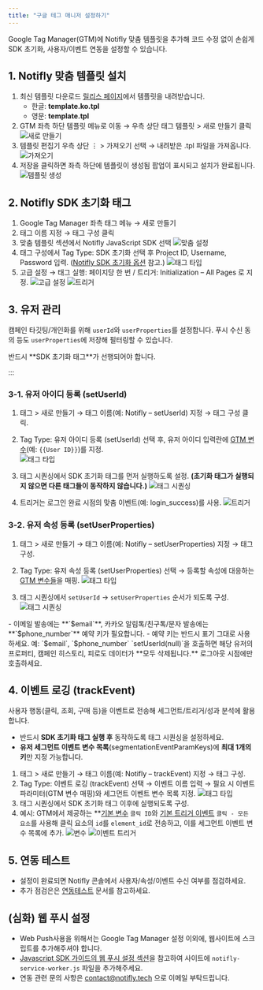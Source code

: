 ```yaml
---
title: "구글 테그 매니저 설정하기"
---
```


Google Tag Manager(GTM)에 Notifly 맞춤 템플릿을 추가해 코드 수정 없이 손쉽게 SDK 초기화, 사용자/이벤트 연동을 설정할 수 있습니다.

## 1. Notifly 맞춤 템플릿 설치

1. 최신 템플릿 다운로드
[릴리스 페이지](https://github.com/team-michael/notifly-gtm-template/releases)에서 템플릿을 내려받습니다.
   - 한글: **template.ko.tpl**
   - 영문: **template.tpl**
2. GTM 좌측 하단 템플릿 메뉴로 이동 → 우측 상단 태그 템플릿 > 새로 만들기 클릭
   ![새로 만들기](./image/gtm/gtm-import-1.png)
3. 템플릿 편집기 우측 상단 ⋮ > 가져오기 선택 → 내려받은 .tpl 파일을 가져옵니다.
   ![가져오기](./image/gtm/gtm-import-2.png)
4. 저장을 클릭하면 좌측 하단에 템플릿이 생성됨 팝업이 표시되고 설치가 완료됩니다.
   ![템플릿 생성](./image/gtm/gtm-import-3.png)

## 2. Notifly SDK 초기화 태그

1. Google Tag Manager 좌측 태그 메뉴 → 새로 만들기
2. 태그 이름 지정 → 태그 구성 클릭
3. 맞춤 템플릿 섹션에서 Notifly JavaScript SDK 선택
   ![맞춤 설정](./image/gtm/gtm-init-1.png)
4. 태그 구성에서 Tag Type: SDK 초기화 선택 후 Project ID, Username, Password 입력. ([Notifly SDK 초기화 옵션](/sdk/javascript-sdk) 참고.)
![태그 타입](./image/gtm/gtm-init-2.png) 
5. 고급 설정 → 태그 실행: 페이지당 한 번 / 트리거: Initialization – All Pages 로 지정.
![고급 설정](./image/gtm/gtm-init-3.png)
![트리거](./image/gtm/gtm-init-4.png)

## 3. 유저 관리

캠페인 타깃팅/개인화를 위해 `userId`와 `userProperties`를 설정합니다. 푸시 수신 동의 등도 `userProperties`에 저장해 필터링할 수 있습니다.

<Info>
반드시 **SDK 초기화 태그**가 선행되어야 합니다.
</Info>

:::

### 3-1. 유저 아이디 등록 (setUserId)

1. 태그 > 새로 만들기 → 태그 이름(예: Notifly – setUserId) 지정 → 태그 구성 클릭. 
2. Tag Type: 유저 아이디 등록 (setUserId) 선택 후, 유저 아이디 입력란에 [GTM 변수](https://support.google.com/tagmanager/answer/7683362)(예: `{{User ID}}`)를 지정.   
![태그 타입](./image/gtm/gtm-set-user-id-1.png)

3. 태그 시퀀싱에서 SDK 초기화 태그를 먼저 실행하도록 설정. **(초기화 태그가 실행되지 않으면 다른 태그들이 동작하지 않습니다.)**
   ![태그 시퀀싱](./image/gtm/gtm-set-user-id-2.png)

4. 트리거는 로그인 완료 시점의 맞춤 이벤트(예: login_success)를 사용.
   ![트리거](./image/gtm/gtm-set-user-id-3.png)

### 3-2. 유저 속성 등록 (setUserProperties)

1. 태그 > 새로 만들기 → 태그 이름(예: Notifly – setUserProperties) 지정 → 태그 구성.

2. Tag Type: 유저 속성 등록 (setUserProperties) 선택 → 등록할 속성에 대응하는 [GTM 변수들](https://support.google.com/tagmanager/answer/7683362)을 매핑.
![태그 타입](./image/gtm/gtm-set-user-props-1.png)

3. 태그 시퀀싱에서 `setUserId` → `setUserProperties` 순서가 되도록 구성.
![태그 시퀀싱](./image/gtm/gtm-set-user-props-2.png)

<Info> 
- 이메일 발송에는 **`$email`**, 카카오 알림톡/친구톡/문자 발송에는 **`$phone_number`** 예약 키가 필요합니다. 
- 예약 키는 반드시 표기 그대로 사용하세요. 예: `$email`, `$phone_number` 
</Info>

<Warning>
`setUserId(null)`을 호출하면 해당 유저의 프로퍼티, 캠페인 히스토리, 피로도 데이터가 **모두 삭제됩니다.**  
로그아웃 시점에만 호출하세요.
</Warning>

## 4. 이벤트 로깅 (trackEvent)

사용자 행동(클릭, 조회, 구매 등)을 이벤트로 전송해 세그먼트/트리거/성과 분석에 활용합니다.
<Info> 
- 반드시 **SDK 초기화 태그 실행 후** 동작하도록 태그 시퀀싱을 설정하세요. 
- **유저 세그먼트 이벤트 변수 목록**(segmentationEventParamKeys)에 **최대 1개의 키**만 지정 가능합니다. 
</Info>

1. 태그 > 새로 만들기 → 태그 이름(예: Notifly – trackEvent) 지정 → 태그 구성.
2. Tag Type: 이벤트 로깅 (trackEvent) 선택 → 이벤트 이름 입력 → 필요 시 이벤트 파라미터(GTM 변수 매핑)와 세그먼트 이벤트 변수 목록 지정.
![태그 타입](./image/gtm/gtm-track-event-1.png)
3. 태그 시퀀싱에서 SDK 초기화 태그 이후에 실행되도록 구성.
4. 예시: GTM에서 제공하는 **[기본 변수](https://support.google.com/tagmanager/answer/7182738) `클릭 ID`와 [기본 트리거 이벤트](https://support.google.com/tagmanager/answer/7679320) `클릭 - 모든 요소`를 사용해 클릭 요소의 `id`를 `element_id`로 전송하고, 이를 세그먼트 이벤트 변수 목록에 추가.
   ![변수](./image/gtm/gtm-track-event-2.png)
   ![이벤트 트리거](./image/gtm/gtm-track-event-3.png)

## 5. 연동 테스트

- 설정이 완료되면 Notifly 콘솔에서 사용자/속성/이벤트 수신 여부를 점검하세요.
- 추가 점검은은 [연동테스트](integration-test) 문서를 참고하세요.


## (심화) 웹 푸시 설정

- Web Push사용을 위해서는 Google Tag Manager 설정 이외에, 웹사이트에 스크립트를 추가해주셔야 합니다.
- [Javascript SDK 가이드의 웹 푸시 설정 섹션](/ko/developer-guide/client-sdk/javascript-sdk#web-push)을 참고하여 사이트에 `notifly-service-worker.js` 파일을 추가해주세요.
- 연동 관련 문의 사항은 contact@notifly.tech 으로 이메일 부탁드립니다. 
